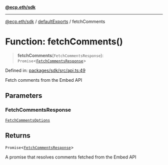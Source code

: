 [**@ecp.eth/sdk**](/sdk-reference/index.mdx)

***

[@ecp.eth/sdk](/sdk-reference/index.mdx) / [defaultExports](/sdk-reference/defaultExports/index.mdx) / fetchComments

# Function: fetchComments()

> **fetchComments**(`FetchCommentsResponse`): `Promise`\<[`FetchCommentsResponse`](/sdk-reference/types/type-aliases/FetchCommentsResponse.mdx)\>

Defined in: [packages/sdk/src/api.ts:49](https://github.com/ecp-eth/comments-monorepo/blob/main/packages/sdk/src/api.ts#L49)

Fetch comments from the Embed API

## Parameters

### FetchCommentsResponse

[`FetchCommentsOptions`](/sdk-reference/defaultExports/type-aliases/FetchCommentsOptions.mdx)

## Returns

`Promise`\<[`FetchCommentsResponse`](/sdk-reference/types/type-aliases/FetchCommentsResponse.mdx)\>

A promise that resolves comments fetched from the Embed API
